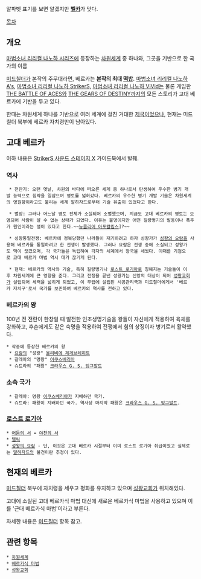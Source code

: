 {{{+1 ベルカ/BELKA}}}

알파벳 표기를 보면 알겠지만 '''[[벨카]]'''가 맞다.

[[목차]]

== 개요 ==
[[마법소녀 리리컬 나노하 시리즈]]에 등장하는 [[차원세계]] 중 하나와, 그곳을 기반으로 한 국가의 이름

[[미드칠더]]가 본작의 주무대라면, 베르카는 '''본작의 최대 [[떡밥]].''' [[마법소녀 리리컬 나노하 A's]], [[마법소녀 리리컬 나노하 StrikerS]], [[마법소녀 리리컬 나노하 ViVid]]는 물론 게임판 [[THE BATTLE OF ACES]]와 [[THE GEARS OF DESTINY]]까지의 모든 스토리가 고대 베르카에 기반을 두고 있다.

한때는 차원세계 하나를 기반으로 여러 세계에 걸친 거대한 [[제국]]이었으나, 현재는 미드칠더 북부에 베르카 자치령만이 남아있다.

== 고대 베르카 ==
이하 내용은 [[StrikerS 사운드 스테이지 X]] 가이드북에서 발췌.

=== 역사 ===
  * 전란기: 오랜 옛날, 차원의 바다에 떠오른 세계 중 하나로서 탄생하여 우수한 병기 개발 능력으로 침략을 일삼으며 영토를 넓혀갔다. 베르카의 우수한 병기 개발 기술은 차원세계의 영원향이라고도 불리는 세계 알하자드로부터 기술 유출이 있었다고 한다.

  * 멸망: 그러나 어느날 영토 전체가 소실되어 소멸했으며, 지금도 고대 베르카의 영토는 오염되어 사람이 살 수 없는 상태가 되었다. 이유는 불명이지만 어떤 질량병기의 발동이나 폭주가 원인이라는 설이 있다고 한다.~~[[뉴클리어 아포칼립스]]]?~~

  * 성왕통일전쟁: 베르카에 정복당했던 나라들이 재기하려고 하자 성왕가가 [[성왕의 요람]]을 사용해 베르카를 통일하려고 한 전쟁이 발생했다. 그러나 요람은 전쟁 중에 소실되고 성왕가도 맥이 끊겼으며, 각 국가들은 독립하여 각자의 세계에서 왕국을 세웠다. 이때를 기점으로 고대 베르카 마법 역시 대가 끊기게 된다.

  * 현재: 베르카의 역사와 기술, 특히 질량병기나 [[로스트 로기아]]로 칭해지는 기술들이 이후 차원세계에 큰 영향을 준다. 그리고 전쟁을 끝낸 성왕가는 신앙의 대상이 되어 [[성왕교회]]가 설립되어 세력을 넓히게 되었고, 이 무렵에 설립된 시공관리국과 미드칠더에게서 '베르카 자치구'로서 국가를 보존하여 베르카의 역사를 전하고 있다.

=== 베르카의 왕 ===
100년 전 전란이 한창일 때 발전한 인조생명기술을 왕들이 자신에게 적용하여 육체를 강화하고, 후손에게도 같은 숙명을 적용하여 전쟁에서 힘의 상징이자 병기로서 활약했다.

 * 작중에 등장한 베르카의 왕
  * [[성왕의 요람|요람]]의 "성왕" [[올리비에 제게브레히트]]
  * 갈레아의 "명왕" [[이쿠스베리아]]
  * 슈트라의 "패왕" [[크라우스 G. S. 잉그발트]]

=== 소속 국가 ===
  * 갈레아: 명왕 [[이쿠스베리아]]가 지배하던 국가.
  * 슈트라: 패왕이 지배하던 국가. 역사상 마지막 패왕은 [[크라우스 G. S. 잉그발트]].

=== [[로스트 로기아]] ===
 * [[어둠의 서]] = [[야천의 서]]
 * [[렐릭]]
 * [[성왕의 요람]] - 단, 이것은 고대 베르카 시절부터 이미 로스트 로기아 취급이었고 실제로는 [[알하자드(마법소녀 리리컬 나노하 시리즈)|알하자드]]의 물건이란 추정이 있다.

== 현재의 베르카 ==
[[미드칠더]] 북부에 자치령을 세우고 평화를 유지하고 있으며 [[성왕교회]]가 위치해있다.

고대에 소실된 고대 베르카식 마법 대신에 새로운 베르카식 마법을 사용하고 있으며 이를 '근대 베르카식 마법'이라고 부른다.

자세한 내용은 [[미드칠더]] 항목 참고.

== 관련 항목 ==
 * [[차원세계]]
 * [[베르카식 마법]]
 * [[성왕교회]]
